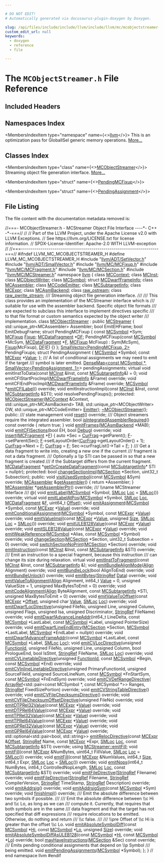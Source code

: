 ```yaml
---

# DO NOT EDIT!
# Automatically generated via docusaurus-plugin-doxygen by Doxygen.

slug: /api/files/include/include/llvm/include/llvm/mc/mcobjectstreamer-h
custom_edit_url: null
keywords:
  - doxygen
  - reference
  - file

---
```





# The `MCObjectStreamer.h` File Reference

<DoxygenPage pluginConfig={pluginConfig}>



## Included Headers

<IncludesList>
<IncludesListItem
  filePath="llvm/ADT/SetVector.h"
  permalink="/docs/api/files/include/include/llvm/include/llvm/adt/setvector-h"
  isLocal="true" />
<IncludesListItem
  filePath="llvm/ADT/SmallVector.h"
  permalink="/docs/api/files/include/include/llvm/include/llvm/adt/smallvector-h"
  isLocal="true" />
<IncludesListItem
  filePath="llvm/MC/MCFixup.h"
  permalink="/docs/api/files/include/include/llvm/include/llvm/mc/mcfixup-h"
  isLocal="true" />
<IncludesListItem
  filePath="llvm/MC/MCFragment.h"
  permalink="/docs/api/files/include/include/llvm/include/llvm/mc/mcfragment-h"
  isLocal="true" />
<IncludesListItem
  filePath="llvm/MC/MCSection.h"
  permalink="/docs/api/files/include/include/llvm/include/llvm/mc/mcsection-h"
  isLocal="true" />
<IncludesListItem
  filePath="llvm/MC/MCStreamer.h"
  permalink="/docs/api/files/include/include/llvm/include/llvm/mc/mcstreamer-h"
  isLocal="true" />
</IncludesList>

## Namespaces Index

<MembersIndex>

<MembersIndexItem
  type="namespace"
  name={<><a href="/docs/api/namespaces/llvm">llvm</a></>}>
This is an optimization pass for GlobalISel generic memory operations. <a href="/docs/api/namespaces/llvm/#details">More...</a>
</MembersIndexItem>

</MembersIndex>

## Classes Index

<MembersIndex>

<MembersIndexItem
  type="class"
  name={<><a href="/docs/api/classes/llvm/mcobjectstreamer">MCObjectStreamer</a></>}>
Streaming object file generation interface. <a href="/docs/api/classes/llvm/mcobjectstreamer/#details">More...</a>
</MembersIndexItem>

<MembersIndexItem
  type="struct"
  name={<><a href="/docs/api/structs/llvm/mcobjectstreamer/pendingmcfixup">PendingMCFixup</a></>}>
</MembersIndexItem>

<MembersIndexItem
  type="struct"
  name={<><a href="/docs/api/structs/llvm/mcobjectstreamer/pendingassignment">PendingAssignment</a></>}>
</MembersIndexItem>

</MembersIndex>


## File Listing

The file content with the documentation metadata removed is:

<ProgramListing>

<Link id="l00001" /><CodeLine lineNumber="1"><span class="doxyHighlightComment">//===- MCObjectStreamer.h - MCStreamer Object File Interface ----&#42;- C++ -&#42;-===//</span></CodeLine>
<Link id="l00002" /><CodeLine lineNumber="2"><span class="doxyHighlightComment">//</span></CodeLine>
<Link id="l00003" /><CodeLine lineNumber="3"><span class="doxyHighlightComment">// Part of the LLVM Project, under the Apache License v2.0 with LLVM Exceptions.</span></CodeLine>
<Link id="l00004" /><CodeLine lineNumber="4"><span class="doxyHighlightComment">// See https://llvm.org/LICENSE.txt for license information.</span></CodeLine>
<Link id="l00005" /><CodeLine lineNumber="5"><span class="doxyHighlightComment">// SPDX-License-Identifier: Apache-2.0 WITH LLVM-exception</span></CodeLine>
<Link id="l00006" /><CodeLine lineNumber="6"><span class="doxyHighlightComment">//</span></CodeLine>
<Link id="l00007" /><CodeLine lineNumber="7"><span class="doxyHighlightComment">//===----------------------------------------------------------------------===//</span></CodeLine>
<Link id="l00008" /><CodeLine lineNumber="8"></CodeLine>
<Link id="l00009" /><CodeLine lineNumber="9"><span class="doxyHighlightPreprocessor">#ifndef LLVM&#95;MC&#95;MCOBJECTSTREAMER&#95;H</span></CodeLine>
<Link id="l00010" /><CodeLine lineNumber="10"><span class="doxyHighlightPreprocessor">#define LLVM&#95;MC&#95;MCOBJECTSTREAMER&#95;H</span></CodeLine>
<Link id="l00011" /><CodeLine lineNumber="11"></CodeLine>
<Link id="l00012" /><CodeLine lineNumber="12"><span class="doxyHighlightPreprocessor">#include &quot;<a href="/docs/api/files/include/include/llvm/include/llvm/adt/setvector-h">llvm/ADT/SetVector.h</a>&quot;</span></CodeLine>
<Link id="l00013" /><CodeLine lineNumber="13"><span class="doxyHighlightPreprocessor">#include &quot;<a href="/docs/api/files/include/include/llvm/include/llvm/adt/smallvector-h">llvm/ADT/SmallVector.h</a>&quot;</span></CodeLine>
<Link id="l00014" /><CodeLine lineNumber="14"><span class="doxyHighlightPreprocessor">#include &quot;<a href="/docs/api/files/include/include/llvm/include/llvm/mc/mcfixup-h">llvm/MC/MCFixup.h</a>&quot;</span></CodeLine>
<Link id="l00015" /><CodeLine lineNumber="15"><span class="doxyHighlightPreprocessor">#include &quot;<a href="/docs/api/files/include/include/llvm/include/llvm/mc/mcfragment-h">llvm/MC/MCFragment.h</a>&quot;</span></CodeLine>
<Link id="l00016" /><CodeLine lineNumber="16"><span class="doxyHighlightPreprocessor">#include &quot;<a href="/docs/api/files/include/include/llvm/include/llvm/mc/mcsection-h">llvm/MC/MCSection.h</a>&quot;</span></CodeLine>
<Link id="l00017" /><CodeLine lineNumber="17"><span class="doxyHighlightPreprocessor">#include &quot;<a href="/docs/api/files/include/include/llvm/include/llvm/mc/mcstreamer-h">llvm/MC/MCStreamer.h</a>&quot;</span></CodeLine>
<Link id="l00018" /><CodeLine lineNumber="18"></CodeLine>
<Link id="l00019" /><CodeLine lineNumber="19"><span class="doxyHighlightKeyword">namespace </span><span class="doxyHighlight"><a href="/docs/api/namespaces/llvm">llvm</a> &#123;</span></CodeLine>
<Link id="l00020" /><CodeLine lineNumber="20"><span class="doxyHighlightKeyword">class </span><span class="doxyHighlight"><a href="/docs/api/classes/llvm/mccontext">MCContext</a>;</span></CodeLine>
<Link id="l00021" /><CodeLine lineNumber="21"><span class="doxyHighlightKeyword">class </span><span class="doxyHighlight"><a href="/docs/api/classes/llvm/mcinst">MCInst</a>;</span></CodeLine>
<Link id="l00022" /><CodeLine lineNumber="22"><span class="doxyHighlightKeyword">class </span><span class="doxyHighlight"><a href="/docs/api/classes/llvm/mcobjectwriter">MCObjectWriter</a>;</span></CodeLine>
<Link id="l00023" /><CodeLine lineNumber="23"><span class="doxyHighlightKeyword">class </span><span class="doxyHighlight"><a href="/docs/api/classes/llvm/mcsymbol">MCSymbol</a>;</span></CodeLine>
<Link id="l00024" /><CodeLine lineNumber="24"><span class="doxyHighlightKeyword">struct </span><span class="doxyHighlight"><a href="/docs/api/structs/llvm/mcdwarfframeinfo">MCDwarfFrameInfo</a>;</span></CodeLine>
<Link id="l00025" /><CodeLine lineNumber="25"><span class="doxyHighlightKeyword">class </span><span class="doxyHighlight"><a href="/docs/api/classes/llvm/mcassembler">MCAssembler</a>;</span></CodeLine>
<Link id="l00026" /><CodeLine lineNumber="26"><span class="doxyHighlightKeyword">class </span><span class="doxyHighlight"><a href="/docs/api/classes/llvm/mccodeemitter">MCCodeEmitter</a>;</span></CodeLine>
<Link id="l00027" /><CodeLine lineNumber="27"><span class="doxyHighlightKeyword">class </span><span class="doxyHighlight"><a href="/docs/api/classes/llvm/mcsubtargetinfo">MCSubtargetInfo</a>;</span></CodeLine>
<Link id="l00028" /><CodeLine lineNumber="28"><span class="doxyHighlightKeyword">class </span><span class="doxyHighlight"><a href="/docs/api/classes/llvm/mcexpr">MCExpr</a>;</span></CodeLine>
<Link id="l00029" /><CodeLine lineNumber="29"><span class="doxyHighlightKeyword">class </span><span class="doxyHighlight"><a href="/docs/api/classes/llvm/mcasmbackend">MCAsmBackend</a>;</span></CodeLine>
<Link id="l00030" /><CodeLine lineNumber="30"><span class="doxyHighlightKeyword">class </span><span class="doxyHighlight"><a href="/docs/api/classes/llvm/raw-ostream">raw&#95;ostream</a>;</span></CodeLine>
<Link id="l00031" /><CodeLine lineNumber="31"><span class="doxyHighlightKeyword">class </span><span class="doxyHighlight"><a href="/docs/api/classes/llvm/raw-pwrite-stream">raw&#95;pwrite&#95;stream</a>;</span></CodeLine>
<Link id="l00032" /><CodeLine lineNumber="32"></CodeLine>
<Link id="l00033" /><CodeLine lineNumber="33"><span class="doxyHighlightComment">/// Streaming object file generation interface.</span></CodeLine>
<Link id="l00034" /><CodeLine lineNumber="34"><span class="doxyHighlightComment">///</span></CodeLine>
<Link id="l00035" /><CodeLine lineNumber="35"><span class="doxyHighlightComment">/// This class provides an implementation of the MCStreamer interface which is</span></CodeLine>
<Link id="l00036" /><CodeLine lineNumber="36"><span class="doxyHighlightComment">/// suitable for use with the assembler backend. Specific object file formats</span></CodeLine>
<Link id="l00037" /><CodeLine lineNumber="37"><span class="doxyHighlightComment">/// are expected to subclass this interface to implement directives specific</span></CodeLine>
<Link id="l00038" /><CodeLine lineNumber="38"><span class="doxyHighlightComment">/// to that file format or custom semantics expected by the object writer</span></CodeLine>
<Link id="l00039" /><CodeLine lineNumber="39"><span class="doxyHighlightComment">/// implementation.</span></CodeLine>
<Link id="l00040" /><CodeLine lineNumber="40" lineLink="/docs/api/classes/llvm/mcobjectstreamer"><span class="doxyHighlightKeyword">class </span><span class="doxyHighlight"><a href="/docs/api/classes/llvm/mcobjectstreamer/#a9ad1da683a018add519fd96cd22cc785">MCObjectStreamer</a> : </span><span class="doxyHighlightKeyword">public</span><span class="doxyHighlight"> <a href="/docs/api/classes/llvm/mcstreamer/#a91d427d805fbdbcddd4d6381bee35ba6">MCStreamer</a> &#123;</span></CodeLine>
<Link id="l00041" /><CodeLine lineNumber="41"><span class="doxyHighlight">  std::unique&#95;ptr&lt;MCAssembler&gt; Assembler;</span></CodeLine>
<Link id="l00042" /><CodeLine lineNumber="42"><span class="doxyHighlight">  </span><span class="doxyHighlightKeywordType">bool</span><span class="doxyHighlight"> EmitEHFrame;</span></CodeLine>
<Link id="l00043" /><CodeLine lineNumber="43"><span class="doxyHighlight">  </span><span class="doxyHighlightKeywordType">bool</span><span class="doxyHighlight"> EmitDebugFrame;</span></CodeLine>
<Link id="l00044" /><CodeLine lineNumber="44"><span class="doxyHighlight">  </span><span class="doxyHighlightKeyword">struct </span><span class="doxyHighlight">PendingMCFixup &#123;</span></CodeLine>
<Link id="l00045" /><CodeLine lineNumber="45"><span class="doxyHighlight">    </span><span class="doxyHighlightKeyword">const</span><span class="doxyHighlight"> <a href="/docs/api/classes/llvm/mcsymbol">MCSymbol</a> &#42;Sym;</span></CodeLine>
<Link id="l00046" /><CodeLine lineNumber="46"><span class="doxyHighlight">    <a href="/docs/api/classes/llvm/mcfixup">MCFixup</a> <a href="/docs/api/files/lib/lib/target/lib/target/powerpc/ppctlsdynamiccall-cpp/#a4a235aedca5bbfc39934045b6cbf9c70">Fixup</a>;</span></CodeLine>
<Link id="l00047" /><CodeLine lineNumber="47"><span class="doxyHighlight">    <a href="/docs/api/classes/llvm/mcdatafragment">MCDataFragment</a> &#42;<a href="/docs/api/files/lib/lib/transforms/lib/transforms/utils/debugify-cpp/#a9e8fa29f7cb6a03aa586afae7591f6cc">DF</a>;</span></CodeLine>
<Link id="l00048" /><CodeLine lineNumber="48"><span class="doxyHighlight">    PendingMCFixup(</span><span class="doxyHighlightKeyword">const</span><span class="doxyHighlight"> <a href="/docs/api/classes/llvm/mcsymbol">MCSymbol</a> &#42;McSym, <a href="/docs/api/classes/llvm/mcdatafragment">MCDataFragment</a> &#42;<a href="/docs/api/files/lib/lib/support/md5-cpp/#a96d73bbd7af15cb1fc38c3f4a3bd82e9">F</a>, <a href="/docs/api/classes/llvm/mcfixup">MCFixup</a> McFixup)</span></CodeLine>
<Link id="l00049" /><CodeLine lineNumber="49"><span class="doxyHighlight">        : Sym(McSym), <a href="/docs/api/files/lib/lib/target/lib/target/powerpc/ppctlsdynamiccall-cpp/#a4a235aedca5bbfc39934045b6cbf9c70">Fixup</a>(McFixup), <a href="/docs/api/files/lib/lib/transforms/lib/transforms/utils/debugify-cpp/#a9e8fa29f7cb6a03aa586afae7591f6cc">DF</a>(<a href="/docs/api/files/lib/lib/support/md5-cpp/#a96d73bbd7af15cb1fc38c3f4a3bd82e9">F</a>) &#123;&#125;</span></CodeLine>
<Link id="l00050" /><CodeLine lineNumber="50"><span class="doxyHighlight">  &#125;;</span></CodeLine>
<Link id="l00051" /><CodeLine lineNumber="51"><span class="doxyHighlight">  <a href="/docs/api/classes/llvm/smallvector">SmallVector&lt;PendingMCFixup, 2&gt;</a> PendingFixups;</span></CodeLine>
<Link id="l00052" /><CodeLine lineNumber="52"></CodeLine>
<Link id="l00053" /><CodeLine lineNumber="53"><span class="doxyHighlight">  </span><span class="doxyHighlightKeyword">struct </span><span class="doxyHighlight">PendingAssignment &#123;</span></CodeLine>
<Link id="l00054" /><CodeLine lineNumber="54"><span class="doxyHighlight">    <a href="/docs/api/classes/llvm/mcsymbol">MCSymbol</a> &#42;Symbol;</span></CodeLine>
<Link id="l00055" /><CodeLine lineNumber="55"><span class="doxyHighlight">    </span><span class="doxyHighlightKeyword">const</span><span class="doxyHighlight"> <a href="/docs/api/classes/llvm/mcexpr">MCExpr</a> &#42;<a href="/docs/api/classes/llvm/value">Value</a>;</span></CodeLine>
<Link id="l00056" /><CodeLine lineNumber="56"><span class="doxyHighlight">  &#125;;</span></CodeLine>
<Link id="l00057" /><CodeLine lineNumber="57"></CodeLine>
<Link id="l00058" /><CodeLine lineNumber="58"><span class="doxyHighlightComment">  /// A list of conditional assignments we may need to emit if the target</span></CodeLine>
<Link id="l00059" /><CodeLine lineNumber="59"><span class="doxyHighlightComment">  /// symbol is later emitted.</span></CodeLine>
<Link id="l00060" /><CodeLine lineNumber="60"><span class="doxyHighlight">  <a href="/docs/api/classes/llvm/densemap">DenseMap&lt;const MCSymbol &#42;, SmallVector&lt;PendingAssignment, 1&gt;</a>&gt;</span></CodeLine>
<Link id="l00061" /><CodeLine lineNumber="61"><span class="doxyHighlight">      pendingAssignments;</span></CodeLine>
<Link id="l00062" /><CodeLine lineNumber="62"></CodeLine>
<Link id="l00063" /><CodeLine lineNumber="63"><span class="doxyHighlight">  </span><span class="doxyHighlightKeyword">virtual</span><span class="doxyHighlight"> </span><span class="doxyHighlightKeywordType">void</span><span class="doxyHighlight"> emitInstToData(</span><span class="doxyHighlightKeyword">const</span><span class="doxyHighlight"> <a href="/docs/api/classes/llvm/mcinst">MCInst</a> &amp;Inst, </span><span class="doxyHighlightKeyword">const</span><span class="doxyHighlight"> <a href="/docs/api/classes/llvm/mcsubtargetinfo">MCSubtargetInfo</a>&amp;) = 0;</span></CodeLine>
<Link id="l00064" /><CodeLine lineNumber="64"><span class="doxyHighlight">  </span><span class="doxyHighlightKeywordType">void</span><span class="doxyHighlight"> emitCFIStartProcImpl(<a href="/docs/api/structs/llvm/mcdwarfframeinfo">MCDwarfFrameInfo</a> &amp;Frame) </span><span class="doxyHighlightKeyword">override</span><span class="doxyHighlight">;</span></CodeLine>
<Link id="l00065" /><CodeLine lineNumber="65"><span class="doxyHighlight">  </span><span class="doxyHighlightKeywordType">void</span><span class="doxyHighlight"> emitCFIEndProcImpl(<a href="/docs/api/structs/llvm/mcdwarfframeinfo">MCDwarfFrameInfo</a> &amp;Frame) </span><span class="doxyHighlightKeyword">override</span><span class="doxyHighlight">;</span></CodeLine>
<Link id="l00066" /><CodeLine lineNumber="66"><span class="doxyHighlight">  <a href="/docs/api/classes/llvm/mcsymbol">MCSymbol</a> &#42;<a href="/docs/api/classes/llvm/mcstreamer/#a2168a8bae9fa55fb113c07c2f66c11f3">emitCFILabel</a>() </span><span class="doxyHighlightKeyword">override</span><span class="doxyHighlight">;</span></CodeLine>
<Link id="l00067" /><CodeLine lineNumber="67"><span class="doxyHighlight">  </span><span class="doxyHighlightKeywordType">void</span><span class="doxyHighlight"> emitInstructionImpl(</span><span class="doxyHighlightKeyword">const</span><span class="doxyHighlight"> <a href="/docs/api/classes/llvm/mcinst">MCInst</a> &amp;Inst, </span><span class="doxyHighlightKeyword">const</span><span class="doxyHighlight"> <a href="/docs/api/classes/llvm/mcsubtargetinfo">MCSubtargetInfo</a> &amp;STI);</span></CodeLine>
<Link id="l00068" /><CodeLine lineNumber="68"><span class="doxyHighlight">  </span><span class="doxyHighlightKeywordType">void</span><span class="doxyHighlight"> resolvePendingFixups();</span></CodeLine>
<Link id="l00069" /><CodeLine lineNumber="69"></CodeLine>
<Link id="l00070" /><CodeLine lineNumber="70"><span class="doxyHighlightKeyword">protected</span><span class="doxyHighlight">:</span></CodeLine>
<Link id="l00071" /><CodeLine lineNumber="71"><span class="doxyHighlight">  <a href="/docs/api/classes/llvm/mcobjectstreamer/#a9ad1da683a018add519fd96cd22cc785">MCObjectStreamer</a>(<a href="/docs/api/classes/llvm/mccontext">MCContext</a> &amp;Context, std::unique&#95;ptr&lt;MCAsmBackend&gt; TAB,</span></CodeLine>
<Link id="l00072" /><CodeLine lineNumber="72"><span class="doxyHighlight">                   std::unique&#95;ptr&lt;MCObjectWriter&gt; OW,</span></CodeLine>
<Link id="l00073" /><CodeLine lineNumber="73"><span class="doxyHighlight">                   std::unique&#95;ptr&lt;MCCodeEmitter&gt; <a href="/docs/api/files/lib/lib/target/lib/target/directx/dxcontainerglobals-cpp/#a4e37c99d7f846fd82966c68def83c4fc">Emitter</a>);</span></CodeLine>
<Link id="l00074" /><CodeLine lineNumber="74" lineLink="/docs/api/classes/llvm/mcobjectstreamer/#ae91e4492936550d8e686c700da46e49e"><span class="doxyHighlight">  <a href="/docs/api/classes/llvm/mcobjectstreamer/#ae91e4492936550d8e686c700da46e49e">~MCObjectStreamer</a>();</span></CodeLine>
<Link id="l00075" /><CodeLine lineNumber="75"></CodeLine>
<Link id="l00076" /><CodeLine lineNumber="76"><span class="doxyHighlightKeyword">public</span><span class="doxyHighlight">:</span></CodeLine>
<Link id="l00077" /><CodeLine lineNumber="77"><span class="doxyHighlightComment">  /// state management</span></CodeLine>
<Link id="l00078" /><CodeLine lineNumber="78"><span class="doxyHighlight">  </span><span class="doxyHighlightKeywordType">void</span><span class="doxyHighlight"> <a href="/docs/api/classes/llvm/mcobjectstreamer/#a085ffc1a6ae032696e1a665600f04124">reset</a>() </span><span class="doxyHighlightKeyword">override</span><span class="doxyHighlight">;</span></CodeLine>
<Link id="l00079" /><CodeLine lineNumber="79"></CodeLine>
<Link id="l00080" /><CodeLine lineNumber="80"><span class="doxyHighlightComment">  /// Object streamers require the integrated assembler.</span></CodeLine>
<Link id="l00081" /><CodeLine lineNumber="81" lineLink="/docs/api/classes/llvm/mcobjectstreamer/#a908eaba36246e41ea4bc99acb0234812"><span class="doxyHighlight">  </span><span class="doxyHighlightKeywordType">bool</span><span class="doxyHighlight"> <a href="/docs/api/classes/llvm/mcobjectstreamer/#a908eaba36246e41ea4bc99acb0234812">isIntegratedAssemblerRequired</a>()</span><span class="doxyHighlightKeyword"> const override </span><span class="doxyHighlight">&#123; </span><span class="doxyHighlightKeywordFlow">return</span><span class="doxyHighlight"> </span><span class="doxyHighlightKeyword">true</span><span class="doxyHighlight">; &#125;</span></CodeLine>
<Link id="l00082" /><CodeLine lineNumber="82"></CodeLine>
<Link id="l00083" /><CodeLine lineNumber="83"><span class="doxyHighlight">  </span><span class="doxyHighlightKeywordType">void</span><span class="doxyHighlight"> <a href="/docs/api/classes/llvm/mcobjectstreamer/#ad65b998727eb009e1a448a4aa3f2e1b3">emitFrames</a>(<a href="/docs/api/classes/llvm/mcasmbackend">MCAsmBackend</a> &#42;MAB);</span></CodeLine>
<Link id="l00084" /><CodeLine lineNumber="84"><span class="doxyHighlight">  </span><span class="doxyHighlightKeywordType">void</span><span class="doxyHighlight"> <a href="/docs/api/classes/llvm/mcobjectstreamer/#ac8d4f746597451a84912f04002db9e8b">emitCFISections</a>(</span><span class="doxyHighlightKeywordType">bool</span><span class="doxyHighlight"> EH, </span><span class="doxyHighlightKeywordType">bool</span><span class="doxyHighlight"> <a href="/docs/api/files/lib/lib/support/debug-cpp/#a3fd0c3ac7c0e9187aa5c690ef9c70ebe">Debug</a>) </span><span class="doxyHighlightKeyword">override</span><span class="doxyHighlight">;</span></CodeLine>
<Link id="l00085" /><CodeLine lineNumber="85"></CodeLine>
<Link id="l00086" /><CodeLine lineNumber="86" lineLink="/docs/api/classes/llvm/mcobjectstreamer/#a941f547c39a7daf0a48452cc945a835c"><span class="doxyHighlight">  </span><span class="doxyHighlightKeywordType">void</span><span class="doxyHighlight"> <a href="/docs/api/classes/llvm/mcobjectstreamer/#a941f547c39a7daf0a48452cc945a835c">insert</a>(<a href="/docs/api/classes/llvm/mcfragment">MCFragment</a> &#42;<a href="/docs/api/files/lib/lib/support/md5-cpp/#a96d73bbd7af15cb1fc38c3f4a3bd82e9">F</a>) &#123;</span></CodeLine>
<Link id="l00087" /><CodeLine lineNumber="87"><span class="doxyHighlight">    </span><span class="doxyHighlightKeyword">auto</span><span class="doxyHighlight"> &#42;Sec = <a href="/docs/api/classes/llvm/mcstreamer/#a9299fd6e2b7f540daa945aae967ffe47">CurFrag</a>-&gt;getParent();</span></CodeLine>
<Link id="l00088" /><CodeLine lineNumber="88"><span class="doxyHighlight">    <a href="/docs/api/files/lib/lib/support/md5-cpp/#a96d73bbd7af15cb1fc38c3f4a3bd82e9">F</a>-&gt;setParent(Sec);</span></CodeLine>
<Link id="l00089" /><CodeLine lineNumber="89"><span class="doxyHighlight">    <a href="/docs/api/files/lib/lib/support/md5-cpp/#a96d73bbd7af15cb1fc38c3f4a3bd82e9">F</a>-&gt;setLayoutOrder(<a href="/docs/api/classes/llvm/mcstreamer/#a9299fd6e2b7f540daa945aae967ffe47">CurFrag</a>-&gt;getLayoutOrder() + 1);</span></CodeLine>
<Link id="l00090" /><CodeLine lineNumber="90"><span class="doxyHighlight">    <a href="/docs/api/classes/llvm/mcstreamer/#a9299fd6e2b7f540daa945aae967ffe47">CurFrag</a>-&gt;Next = <a href="/docs/api/files/lib/lib/support/md5-cpp/#a96d73bbd7af15cb1fc38c3f4a3bd82e9">F</a>;</span></CodeLine>
<Link id="l00091" /><CodeLine lineNumber="91"><span class="doxyHighlight">    <a href="/docs/api/classes/llvm/mcstreamer/#a9299fd6e2b7f540daa945aae967ffe47">CurFrag</a> = <a href="/docs/api/files/lib/lib/support/md5-cpp/#a96d73bbd7af15cb1fc38c3f4a3bd82e9">F</a>;</span></CodeLine>
<Link id="l00092" /><CodeLine lineNumber="92"><span class="doxyHighlight">    Sec-&gt;curFragList()-&gt;Tail = <a href="/docs/api/files/lib/lib/support/md5-cpp/#a96d73bbd7af15cb1fc38c3f4a3bd82e9">F</a>;</span></CodeLine>
<Link id="l00093" /><CodeLine lineNumber="93"><span class="doxyHighlight">  &#125;</span></CodeLine>
<Link id="l00094" /><CodeLine lineNumber="94"></CodeLine>
<Link id="l00095" /><CodeLine lineNumber="95"><span class="doxyHighlightComment">  /// Get a data fragment to write into, creating a new one if the current</span></CodeLine>
<Link id="l00096" /><CodeLine lineNumber="96"><span class="doxyHighlightComment">  /// fragment is not a data fragment.</span></CodeLine>
<Link id="l00097" /><CodeLine lineNumber="97"><span class="doxyHighlightComment">  /// Optionally a \\p STI can be passed in so that a new fragment is created</span></CodeLine>
<Link id="l00098" /><CodeLine lineNumber="98"><span class="doxyHighlightComment">  /// if the Subtarget differs from the current fragment.</span></CodeLine>
<Link id="l00099" /><CodeLine lineNumber="99"><span class="doxyHighlight">  <a href="/docs/api/classes/llvm/mcdatafragment">MCDataFragment</a> &#42;<a href="/docs/api/classes/llvm/mcobjectstreamer/#a3558114ca72d34962abb28004d864b19">getOrCreateDataFragment</a>(</span><span class="doxyHighlightKeyword">const</span><span class="doxyHighlight"> <a href="/docs/api/classes/llvm/mcsubtargetinfo">MCSubtargetInfo</a>&#42; STI = </span><span class="doxyHighlightKeyword">nullptr</span><span class="doxyHighlight">);</span></CodeLine>
<Link id="l00100" /><CodeLine lineNumber="100"></CodeLine>
<Link id="l00101" /><CodeLine lineNumber="101"><span class="doxyHighlightKeyword">protected</span><span class="doxyHighlight">:</span></CodeLine>
<Link id="l00102" /><CodeLine lineNumber="102"><span class="doxyHighlight">  </span><span class="doxyHighlightKeywordType">bool</span><span class="doxyHighlight"> <a href="/docs/api/classes/llvm/mcobjectstreamer/#a6f19f34683888bee863e73af9a082535">changeSectionImpl</a>(<a href="/docs/api/classes/llvm/mcsection">MCSection</a> &#42;Section, uint32&#95;t Subsection);</span></CodeLine>
<Link id="l00103" /><CodeLine lineNumber="103"></CodeLine>
<Link id="l00104" /><CodeLine lineNumber="104"><span class="doxyHighlightKeyword">public</span><span class="doxyHighlight">:</span></CodeLine>
<Link id="l00105" /><CodeLine lineNumber="105"><span class="doxyHighlight">  </span><span class="doxyHighlightKeywordType">void</span><span class="doxyHighlight"> <a href="/docs/api/classes/llvm/mcobjectstreamer/#a9331563ad1532eb718a64639d71c440b">visitUsedSymbol</a>(</span><span class="doxyHighlightKeyword">const</span><span class="doxyHighlight"> <a href="/docs/api/classes/llvm/mcsymbol">MCSymbol</a> &amp;Sym) </span><span class="doxyHighlightKeyword">override</span><span class="doxyHighlight">;</span></CodeLine>
<Link id="l00106" /><CodeLine lineNumber="106"></CodeLine>
<Link id="l00107" /><CodeLine lineNumber="107" lineLink="/docs/api/classes/llvm/mcobjectstreamer/#a3e9a3c0090b1184f7371fa5ad4ce57c9"><span class="doxyHighlight">  <a href="/docs/api/classes/llvm/mcassembler">MCAssembler</a> &amp;<a href="/docs/api/classes/llvm/mcobjectstreamer/#a3e9a3c0090b1184f7371fa5ad4ce57c9">getAssembler</a>() &#123; </span><span class="doxyHighlightKeywordFlow">return</span><span class="doxyHighlight"> &#42;Assembler; &#125;</span></CodeLine>
<Link id="l00108" /><CodeLine lineNumber="108"><span class="doxyHighlight">  <a href="/docs/api/classes/llvm/mcassembler">MCAssembler</a> &#42;<a href="/docs/api/classes/llvm/mcobjectstreamer/#a866922b584e8d73ad86444255886c82c">getAssemblerPtr</a>() </span><span class="doxyHighlightKeyword">override</span><span class="doxyHighlight">;</span></CodeLine>
<Link id="l00109" /><CodeLine lineNumber="109"><span class="doxyHighlightComment">  /// \\name MCStreamer Interface</span></CodeLine>
<Link id="l00110" /><CodeLine lineNumber="110"><span class="doxyHighlightComment">  /// @&#123;</span></CodeLine>
<Link id="l00111" /><CodeLine lineNumber="111"></CodeLine>
<Link id="l00112" /><CodeLine lineNumber="112"><span class="doxyHighlight">  </span><span class="doxyHighlightKeywordType">void</span><span class="doxyHighlight"> <a href="/docs/api/classes/llvm/mcobjectstreamer/#a9924d739e3dc812b561931a1ad6eb5cf">emitLabel</a>(<a href="/docs/api/classes/llvm/mcsymbol">MCSymbol</a> &#42;Symbol, <a href="/docs/api/classes/llvm/smloc">SMLoc</a> <a href="/docs/api/namespaces/llvm/loc">Loc</a> = <a href="/docs/api/classes/llvm/smloc">SMLoc</a>()) </span><span class="doxyHighlightKeyword">override</span><span class="doxyHighlight">;</span></CodeLine>
<Link id="l00113" /><CodeLine lineNumber="113"><span class="doxyHighlight">  </span><span class="doxyHighlightKeyword">virtual</span><span class="doxyHighlight"> </span><span class="doxyHighlightKeywordType">void</span><span class="doxyHighlight"> <a href="/docs/api/classes/llvm/mcobjectstreamer/#afa0924c573f9c03cafa5836672cc58cf">emitLabelAtPos</a>(<a href="/docs/api/classes/llvm/mcsymbol">MCSymbol</a> &#42;Symbol, <a href="/docs/api/classes/llvm/smloc">SMLoc</a> <a href="/docs/api/namespaces/llvm/loc">Loc</a>, <a href="/docs/api/classes/llvm/mcdatafragment">MCDataFragment</a> &amp;<a href="/docs/api/files/lib/lib/support/md5-cpp/#a96d73bbd7af15cb1fc38c3f4a3bd82e9">F</a>,</span></CodeLine>
<Link id="l00114" /><CodeLine lineNumber="114"><span class="doxyHighlight">                              uint64&#95;t <a href="/docs/api/namespaces/llvm/#a05f5b9a11bdcc5feba62899f95dcf878a3134224cba2545bc57954d3b072aebb4">Offset</a>);</span></CodeLine>
<Link id="l00115" /><CodeLine lineNumber="115"><span class="doxyHighlight">  </span><span class="doxyHighlightKeywordType">void</span><span class="doxyHighlight"> <a href="/docs/api/classes/llvm/mcobjectstreamer/#a2cff84e102389b6f127a6051d9ff062a">emitAssignment</a>(<a href="/docs/api/classes/llvm/mcsymbol">MCSymbol</a> &#42;Symbol, </span><span class="doxyHighlightKeyword">const</span><span class="doxyHighlight"> <a href="/docs/api/classes/llvm/mcexpr">MCExpr</a> &#42;<a href="/docs/api/classes/llvm/value">Value</a>) </span><span class="doxyHighlightKeyword">override</span><span class="doxyHighlight">;</span></CodeLine>
<Link id="l00116" /><CodeLine lineNumber="116"><span class="doxyHighlight">  </span><span class="doxyHighlightKeywordType">void</span><span class="doxyHighlight"> <a href="/docs/api/classes/llvm/mcobjectstreamer/#af2d9fa3a4651c619503f9f60cfe7d1c8">emitConditionalAssignment</a>(<a href="/docs/api/classes/llvm/mcsymbol">MCSymbol</a> &#42;Symbol,</span></CodeLine>
<Link id="l00117" /><CodeLine lineNumber="117"><span class="doxyHighlight">                                 </span><span class="doxyHighlightKeyword">const</span><span class="doxyHighlight"> <a href="/docs/api/classes/llvm/mcexpr">MCExpr</a> &#42;<a href="/docs/api/classes/llvm/value">Value</a>) </span><span class="doxyHighlightKeyword">override</span><span class="doxyHighlight">;</span></CodeLine>
<Link id="l00118" /><CodeLine lineNumber="118"><span class="doxyHighlight">  </span><span class="doxyHighlightKeywordType">void</span><span class="doxyHighlight"> <a href="/docs/api/classes/llvm/mcobjectstreamer/#a9ef24f653b777a160537ee3e1d824663">emitValueImpl</a>(</span><span class="doxyHighlightKeyword">const</span><span class="doxyHighlight"> <a href="/docs/api/classes/llvm/mcexpr">MCExpr</a> &#42;<a href="/docs/api/classes/llvm/value">Value</a>, </span><span class="doxyHighlightKeywordType">unsigned</span><span class="doxyHighlight"> <a href="/docs/api/files/lib/lib/analysis/inlineorder-cpp/#a7ee6f0cb51c3b9056199e9a0001fe8c3a6f6cb72d544962fa333e2e34ce64f719">Size</a>,</span></CodeLine>
<Link id="l00119" /><CodeLine lineNumber="119"><span class="doxyHighlight">                     <a href="/docs/api/classes/llvm/smloc">SMLoc</a> <a href="/docs/api/namespaces/llvm/loc">Loc</a> = <a href="/docs/api/classes/llvm/smloc">SMLoc</a>()) </span><span class="doxyHighlightKeyword">override</span><span class="doxyHighlight">;</span></CodeLine>
<Link id="l00120" /><CodeLine lineNumber="120"><span class="doxyHighlight">  </span><span class="doxyHighlightKeywordType">void</span><span class="doxyHighlight"> <a href="/docs/api/classes/llvm/mcobjectstreamer/#a3185de2c18363c09c6db8e3e1546c9f8">emitULEB128Value</a>(</span><span class="doxyHighlightKeyword">const</span><span class="doxyHighlight"> <a href="/docs/api/classes/llvm/mcexpr">MCExpr</a> &#42;<a href="/docs/api/classes/llvm/value">Value</a>) </span><span class="doxyHighlightKeyword">override</span><span class="doxyHighlight">;</span></CodeLine>
<Link id="l00121" /><CodeLine lineNumber="121"><span class="doxyHighlight">  </span><span class="doxyHighlightKeywordType">void</span><span class="doxyHighlight"> <a href="/docs/api/classes/llvm/mcobjectstreamer/#a336e9d6670e6116965fdc68d16001f34">emitSLEB128Value</a>(</span><span class="doxyHighlightKeyword">const</span><span class="doxyHighlight"> <a href="/docs/api/classes/llvm/mcexpr">MCExpr</a> &#42;<a href="/docs/api/classes/llvm/value">Value</a>) </span><span class="doxyHighlightKeyword">override</span><span class="doxyHighlight">;</span></CodeLine>
<Link id="l00122" /><CodeLine lineNumber="122"><span class="doxyHighlight">  </span><span class="doxyHighlightKeywordType">void</span><span class="doxyHighlight"> <a href="/docs/api/classes/llvm/mcobjectstreamer/#a4b8b9626301aebac968955d8a9cd0535">emitWeakReference</a>(<a href="/docs/api/classes/llvm/mcsymbol">MCSymbol</a> &#42;Alias, </span><span class="doxyHighlightKeyword">const</span><span class="doxyHighlight"> <a href="/docs/api/classes/llvm/mcsymbol">MCSymbol</a> &#42;Symbol) </span><span class="doxyHighlightKeyword">override</span><span class="doxyHighlight">;</span></CodeLine>
<Link id="l00123" /><CodeLine lineNumber="123"><span class="doxyHighlight">  </span><span class="doxyHighlightKeywordType">void</span><span class="doxyHighlight"> <a href="/docs/api/classes/llvm/mcobjectstreamer/#aa8e39990b81d2e03a108863cc4b18032">changeSection</a>(<a href="/docs/api/classes/llvm/mcsection">MCSection</a> &#42;Section, uint32&#95;t Subsection = 0) </span><span class="doxyHighlightKeyword">override</span><span class="doxyHighlight">;</span></CodeLine>
<Link id="l00124" /><CodeLine lineNumber="124"><span class="doxyHighlight">  </span><span class="doxyHighlightKeywordType">void</span><span class="doxyHighlight"> <a href="/docs/api/classes/llvm/mcobjectstreamer/#abdcaa3fc744093c3a7104daa885f7d88">switchSectionNoPrint</a>(<a href="/docs/api/classes/llvm/mcsection">MCSection</a> &#42;Section) </span><span class="doxyHighlightKeyword">override</span><span class="doxyHighlight">;</span></CodeLine>
<Link id="l00125" /><CodeLine lineNumber="125"><span class="doxyHighlight">  </span><span class="doxyHighlightKeywordType">void</span><span class="doxyHighlight"> <a href="/docs/api/classes/llvm/mcobjectstreamer/#a92d2d1c2ac97f1151ed8f38d854e8b34">emitInstruction</a>(</span><span class="doxyHighlightKeyword">const</span><span class="doxyHighlight"> <a href="/docs/api/classes/llvm/mcinst">MCInst</a> &amp;Inst, </span><span class="doxyHighlightKeyword">const</span><span class="doxyHighlight"> <a href="/docs/api/classes/llvm/mcsubtargetinfo">MCSubtargetInfo</a> &amp;STI) </span><span class="doxyHighlightKeyword">override</span><span class="doxyHighlight">;</span></CodeLine>
<Link id="l00126" /><CodeLine lineNumber="126"></CodeLine>
<Link id="l00127" /><CodeLine lineNumber="127"><span class="doxyHighlightComment">  /// Emit an instruction to a special fragment, because this instruction</span></CodeLine>
<Link id="l00128" /><CodeLine lineNumber="128"><span class="doxyHighlightComment">  /// can change its size during relaxation.</span></CodeLine>
<Link id="l00129" /><CodeLine lineNumber="129"><span class="doxyHighlight">  </span><span class="doxyHighlightKeyword">virtual</span><span class="doxyHighlight"> </span><span class="doxyHighlightKeywordType">void</span><span class="doxyHighlight"> <a href="/docs/api/classes/llvm/mcobjectstreamer/#a970c047f65898d76cc9a251f32a5b70c">emitInstToFragment</a>(</span><span class="doxyHighlightKeyword">const</span><span class="doxyHighlight"> <a href="/docs/api/classes/llvm/mcinst">MCInst</a> &amp;Inst, </span><span class="doxyHighlightKeyword">const</span><span class="doxyHighlight"> <a href="/docs/api/classes/llvm/mcsubtargetinfo">MCSubtargetInfo</a> &amp;);</span></CodeLine>
<Link id="l00130" /><CodeLine lineNumber="130"></CodeLine>
<Link id="l00131" /><CodeLine lineNumber="131"><span class="doxyHighlight">  </span><span class="doxyHighlightKeywordType">void</span><span class="doxyHighlight"> <a href="/docs/api/classes/llvm/mcobjectstreamer/#a3c8832c9dcbfa9532e0f9c340039077a">emitBundleAlignMode</a>(<a href="/docs/api/structs/llvm/align">Align</a> Alignment) </span><span class="doxyHighlightKeyword">override</span><span class="doxyHighlight">;</span></CodeLine>
<Link id="l00132" /><CodeLine lineNumber="132"><span class="doxyHighlight">  </span><span class="doxyHighlightKeywordType">void</span><span class="doxyHighlight"> <a href="/docs/api/classes/llvm/mcobjectstreamer/#a6898e0eedac88acb2cab426f9dd31cc2">emitBundleLock</a>(</span><span class="doxyHighlightKeywordType">bool</span><span class="doxyHighlight"> AlignToEnd) </span><span class="doxyHighlightKeyword">override</span><span class="doxyHighlight">;</span></CodeLine>
<Link id="l00133" /><CodeLine lineNumber="133"><span class="doxyHighlight">  </span><span class="doxyHighlightKeywordType">void</span><span class="doxyHighlight"> <a href="/docs/api/classes/llvm/mcobjectstreamer/#aae45c816f7b0019c9d6ab2db05c9b2bc">emitBundleUnlock</a>() </span><span class="doxyHighlightKeyword">override</span><span class="doxyHighlight">;</span></CodeLine>
<Link id="l00134" /><CodeLine lineNumber="134"><span class="doxyHighlight">  </span><span class="doxyHighlightKeywordType">void</span><span class="doxyHighlight"> <a href="/docs/api/classes/llvm/mcobjectstreamer/#a66d51c3585e4733b99bb8d3e3eb2bb81">emitBytes</a>(<a href="/docs/api/classes/llvm/stringref">StringRef</a> <a href="/docs/api/namespaces/llvm/#aa20539e89704d20b98b97e9c3feac934">Data</a>) </span><span class="doxyHighlightKeyword">override</span><span class="doxyHighlight">;</span></CodeLine>
<Link id="l00135" /><CodeLine lineNumber="135"><span class="doxyHighlight">  </span><span class="doxyHighlightKeywordType">void</span><span class="doxyHighlight"> <a href="/docs/api/classes/llvm/mcobjectstreamer/#a21d70037ecf679b5f8d13af07f8f136a">emitValueToAlignment</a>(<a href="/docs/api/structs/llvm/align">Align</a> Alignment, int64&#95;t <a href="/docs/api/classes/llvm/value">Value</a> = 0,</span></CodeLine>
<Link id="l00136" /><CodeLine lineNumber="136"><span class="doxyHighlight">                            </span><span class="doxyHighlightKeywordType">unsigned</span><span class="doxyHighlight"> ValueSize = 1,</span></CodeLine>
<Link id="l00137" /><CodeLine lineNumber="137"><span class="doxyHighlight">                            </span><span class="doxyHighlightKeywordType">unsigned</span><span class="doxyHighlight"> MaxBytesToEmit = 0) </span><span class="doxyHighlightKeyword">override</span><span class="doxyHighlight">;</span></CodeLine>
<Link id="l00138" /><CodeLine lineNumber="138"><span class="doxyHighlight">  </span><span class="doxyHighlightKeywordType">void</span><span class="doxyHighlight"> <a href="/docs/api/classes/llvm/mcobjectstreamer/#ad6394338481d436a665bb4572e9e1ffc">emitCodeAlignment</a>(<a href="/docs/api/structs/llvm/align">Align</a> ByteAlignment, </span><span class="doxyHighlightKeyword">const</span><span class="doxyHighlight"> <a href="/docs/api/classes/llvm/mcsubtargetinfo">MCSubtargetInfo</a> &#42;STI,</span></CodeLine>
<Link id="l00139" /><CodeLine lineNumber="139"><span class="doxyHighlight">                         </span><span class="doxyHighlightKeywordType">unsigned</span><span class="doxyHighlight"> MaxBytesToEmit = 0) </span><span class="doxyHighlightKeyword">override</span><span class="doxyHighlight">;</span></CodeLine>
<Link id="l00140" /><CodeLine lineNumber="140"><span class="doxyHighlight">  </span><span class="doxyHighlightKeywordType">void</span><span class="doxyHighlight"> <a href="/docs/api/classes/llvm/mcobjectstreamer/#afa1710373e558f872820ac40224ddae6">emitValueToOffset</a>(</span><span class="doxyHighlightKeyword">const</span><span class="doxyHighlight"> <a href="/docs/api/classes/llvm/mcexpr">MCExpr</a> &#42;<a href="/docs/api/namespaces/llvm/#a05f5b9a11bdcc5feba62899f95dcf878a3134224cba2545bc57954d3b072aebb4">Offset</a>, </span><span class="doxyHighlightKeywordType">unsigned</span><span class="doxyHighlight"> </span><span class="doxyHighlightKeywordType">char</span><span class="doxyHighlight"> <a href="/docs/api/classes/llvm/value">Value</a>,</span></CodeLine>
<Link id="l00141" /><CodeLine lineNumber="141"><span class="doxyHighlight">                         <a href="/docs/api/classes/llvm/smloc">SMLoc</a> <a href="/docs/api/namespaces/llvm/loc">Loc</a>) </span><span class="doxyHighlightKeyword">override</span><span class="doxyHighlight">;</span></CodeLine>
<Link id="l00142" /><CodeLine lineNumber="142"><span class="doxyHighlight">  </span><span class="doxyHighlightKeywordType">void</span><span class="doxyHighlight"> <a href="/docs/api/classes/llvm/mcobjectstreamer/#ac90a78b45f28148cbab53747e0eba695">emitDwarfLocDirective</a>(</span><span class="doxyHighlightKeywordType">unsigned</span><span class="doxyHighlight"> FileNo, </span><span class="doxyHighlightKeywordType">unsigned</span><span class="doxyHighlight"> Line, </span><span class="doxyHighlightKeywordType">unsigned</span><span class="doxyHighlight"> Column,</span></CodeLine>
<Link id="l00143" /><CodeLine lineNumber="143"><span class="doxyHighlight">                             </span><span class="doxyHighlightKeywordType">unsigned</span><span class="doxyHighlight"> Flags, </span><span class="doxyHighlightKeywordType">unsigned</span><span class="doxyHighlight"> Isa,</span></CodeLine>
<Link id="l00144" /><CodeLine lineNumber="144"><span class="doxyHighlight">                             </span><span class="doxyHighlightKeywordType">unsigned</span><span class="doxyHighlight"> Discriminator,</span></CodeLine>
<Link id="l00145" /><CodeLine lineNumber="145"><span class="doxyHighlight">                             <a href="/docs/api/classes/llvm/stringref">StringRef</a> FileName) </span><span class="doxyHighlightKeyword">override</span><span class="doxyHighlight">;</span></CodeLine>
<Link id="l00146" /><CodeLine lineNumber="146"><span class="doxyHighlight">  </span><span class="doxyHighlightKeywordType">void</span><span class="doxyHighlight"> <a href="/docs/api/classes/llvm/mcobjectstreamer/#a54209b3bf7b60434db4fdeeae0e5695c">emitDwarfAdvanceLineAddr</a>(int64&#95;t LineDelta, </span><span class="doxyHighlightKeyword">const</span><span class="doxyHighlight"> <a href="/docs/api/classes/llvm/mcsymbol">MCSymbol</a> &#42;LastLabel,</span></CodeLine>
<Link id="l00147" /><CodeLine lineNumber="147"><span class="doxyHighlight">                                </span><span class="doxyHighlightKeyword">const</span><span class="doxyHighlight"> <a href="/docs/api/classes/llvm/mcsymbol">MCSymbol</a> &#42;Label,</span></CodeLine>
<Link id="l00148" /><CodeLine lineNumber="148"><span class="doxyHighlight">                                </span><span class="doxyHighlightKeywordType">unsigned</span><span class="doxyHighlight"> PointerSize) </span><span class="doxyHighlightKeyword">override</span><span class="doxyHighlight">;</span></CodeLine>
<Link id="l00149" /><CodeLine lineNumber="149"><span class="doxyHighlight">  </span><span class="doxyHighlightKeywordType">void</span><span class="doxyHighlight"> <a href="/docs/api/classes/llvm/mcobjectstreamer/#a916d35fa28fa01868c717ca125a037af">emitDwarfLineEndEntry</a>(<a href="/docs/api/classes/llvm/mcsection">MCSection</a> &#42;Section, <a href="/docs/api/classes/llvm/mcsymbol">MCSymbol</a> &#42;LastLabel,</span></CodeLine>
<Link id="l00150" /><CodeLine lineNumber="150"><span class="doxyHighlight">                             <a href="/docs/api/classes/llvm/mcsymbol">MCSymbol</a> &#42;EndLabel = </span><span class="doxyHighlightKeyword">nullptr</span><span class="doxyHighlight">) </span><span class="doxyHighlightKeyword">override</span><span class="doxyHighlight">;</span></CodeLine>
<Link id="l00151" /><CodeLine lineNumber="151"><span class="doxyHighlight">  </span><span class="doxyHighlightKeywordType">void</span><span class="doxyHighlight"> <a href="/docs/api/classes/llvm/mcobjectstreamer/#abc90108ce5ae990004afa894cc4721c4">emitDwarfAdvanceFrameAddr</a>(</span><span class="doxyHighlightKeyword">const</span><span class="doxyHighlight"> <a href="/docs/api/classes/llvm/mcsymbol">MCSymbol</a> &#42;LastLabel,</span></CodeLine>
<Link id="l00152" /><CodeLine lineNumber="152"><span class="doxyHighlight">                                 </span><span class="doxyHighlightKeyword">const</span><span class="doxyHighlight"> <a href="/docs/api/classes/llvm/mcsymbol">MCSymbol</a> &#42;Label, <a href="/docs/api/classes/llvm/smloc">SMLoc</a> <a href="/docs/api/namespaces/llvm/loc">Loc</a>);</span></CodeLine>
<Link id="l00153" /><CodeLine lineNumber="153"><span class="doxyHighlight">  </span><span class="doxyHighlightKeywordType">void</span><span class="doxyHighlight"> <a href="/docs/api/classes/llvm/mcobjectstreamer/#a61b27602b6cd429e5c1e226117c6da67">emitCVLocDirective</a>(</span><span class="doxyHighlightKeywordType">unsigned</span><span class="doxyHighlight"> <a href="/docs/api/classes/llvm/sampleprof/functionid">FunctionId</a>, </span><span class="doxyHighlightKeywordType">unsigned</span><span class="doxyHighlight"> FileNo, </span><span class="doxyHighlightKeywordType">unsigned</span><span class="doxyHighlight"> Line,</span></CodeLine>
<Link id="l00154" /><CodeLine lineNumber="154"><span class="doxyHighlight">                          </span><span class="doxyHighlightKeywordType">unsigned</span><span class="doxyHighlight"> Column, </span><span class="doxyHighlightKeywordType">bool</span><span class="doxyHighlight"> PrologueEnd, </span><span class="doxyHighlightKeywordType">bool</span><span class="doxyHighlight"> IsStmt,</span></CodeLine>
<Link id="l00155" /><CodeLine lineNumber="155"><span class="doxyHighlight">                          <a href="/docs/api/classes/llvm/stringref">StringRef</a> FileName, <a href="/docs/api/classes/llvm/smloc">SMLoc</a> <a href="/docs/api/namespaces/llvm/loc">Loc</a>) </span><span class="doxyHighlightKeyword">override</span><span class="doxyHighlight">;</span></CodeLine>
<Link id="l00156" /><CodeLine lineNumber="156"><span class="doxyHighlight">  </span><span class="doxyHighlightKeywordType">void</span><span class="doxyHighlight"> <a href="/docs/api/classes/llvm/mcobjectstreamer/#af86cdbc272816dffaa30c62bdd8ec4b1">emitCVLinetableDirective</a>(</span><span class="doxyHighlightKeywordType">unsigned</span><span class="doxyHighlight"> <a href="/docs/api/classes/llvm/sampleprof/functionid">FunctionId</a>, </span><span class="doxyHighlightKeyword">const</span><span class="doxyHighlight"> <a href="/docs/api/classes/llvm/mcsymbol">MCSymbol</a> &#42;Begin,</span></CodeLine>
<Link id="l00157" /><CodeLine lineNumber="157"><span class="doxyHighlight">                                </span><span class="doxyHighlightKeyword">const</span><span class="doxyHighlight"> <a href="/docs/api/classes/llvm/mcsymbol">MCSymbol</a> &#42;End) </span><span class="doxyHighlightKeyword">override</span><span class="doxyHighlight">;</span></CodeLine>
<Link id="l00158" /><CodeLine lineNumber="158"><span class="doxyHighlight">  </span><span class="doxyHighlightKeywordType">void</span><span class="doxyHighlight"> <a href="/docs/api/classes/llvm/mcobjectstreamer/#a3590fc09ce2f93b9c19c488fb5cc3645">emitCVInlineLinetableDirective</a>(</span><span class="doxyHighlightKeywordType">unsigned</span><span class="doxyHighlight"> PrimaryFunctionId,</span></CodeLine>
<Link id="l00159" /><CodeLine lineNumber="159"><span class="doxyHighlight">                                      </span><span class="doxyHighlightKeywordType">unsigned</span><span class="doxyHighlight"> SourceFileId,</span></CodeLine>
<Link id="l00160" /><CodeLine lineNumber="160"><span class="doxyHighlight">                                      </span><span class="doxyHighlightKeywordType">unsigned</span><span class="doxyHighlight"> SourceLineNum,</span></CodeLine>
<Link id="l00161" /><CodeLine lineNumber="161"><span class="doxyHighlight">                                      </span><span class="doxyHighlightKeyword">const</span><span class="doxyHighlight"> <a href="/docs/api/classes/llvm/mcsymbol">MCSymbol</a> &#42;FnStartSym,</span></CodeLine>
<Link id="l00162" /><CodeLine lineNumber="162"><span class="doxyHighlight">                                      </span><span class="doxyHighlightKeyword">const</span><span class="doxyHighlight"> <a href="/docs/api/classes/llvm/mcsymbol">MCSymbol</a> &#42;FnEndSym) </span><span class="doxyHighlightKeyword">override</span><span class="doxyHighlight">;</span></CodeLine>
<Link id="l00163" /><CodeLine lineNumber="163"><span class="doxyHighlight">  </span><span class="doxyHighlightKeywordType">void</span><span class="doxyHighlight"> <a href="/docs/api/classes/llvm/mcobjectstreamer/#a7f014c82821d76aff471c10829f336c6">emitCVDefRangeDirective</a>(</span></CodeLine>
<Link id="l00164" /><CodeLine lineNumber="164"><span class="doxyHighlight">      <a href="/docs/api/classes/llvm/arrayref">ArrayRef</a>&lt;std::pair&lt;const MCSymbol &#42;, const MCSymbol &#42;&gt;&gt; Ranges,</span></CodeLine>
<Link id="l00165" /><CodeLine lineNumber="165"><span class="doxyHighlight">      <a href="/docs/api/classes/llvm/stringref">StringRef</a> FixedSizePortion) </span><span class="doxyHighlightKeyword">override</span><span class="doxyHighlight">;</span></CodeLine>
<Link id="l00166" /><CodeLine lineNumber="166"><span class="doxyHighlight">  </span><span class="doxyHighlightKeywordType">void</span><span class="doxyHighlight"> <a href="/docs/api/classes/llvm/mcobjectstreamer/#a3b37cee5f8e850d8bbe6e9086a4e3733">emitCVStringTableDirective</a>() </span><span class="doxyHighlightKeyword">override</span><span class="doxyHighlight">;</span></CodeLine>
<Link id="l00167" /><CodeLine lineNumber="167"><span class="doxyHighlight">  </span><span class="doxyHighlightKeywordType">void</span><span class="doxyHighlight"> <a href="/docs/api/classes/llvm/mcobjectstreamer/#af3ddec166c838e59362d5b7a85f50384">emitCVFileChecksumsDirective</a>() </span><span class="doxyHighlightKeyword">override</span><span class="doxyHighlight">;</span></CodeLine>
<Link id="l00168" /><CodeLine lineNumber="168"><span class="doxyHighlight">  </span><span class="doxyHighlightKeywordType">void</span><span class="doxyHighlight"> <a href="/docs/api/classes/llvm/mcobjectstreamer/#adf42e6aacb6951ef0ed334e1526d7678">emitCVFileChecksumOffsetDirective</a>(</span><span class="doxyHighlightKeywordType">unsigned</span><span class="doxyHighlight"> FileNo) </span><span class="doxyHighlightKeyword">override</span><span class="doxyHighlight">;</span></CodeLine>
<Link id="l00169" /><CodeLine lineNumber="169"><span class="doxyHighlight">  </span><span class="doxyHighlightKeywordType">void</span><span class="doxyHighlight"> <a href="/docs/api/classes/llvm/mcobjectstreamer/#a64117626e72c6d42f4c970c4a8419fad">emitDTPRel32Value</a>(</span><span class="doxyHighlightKeyword">const</span><span class="doxyHighlight"> <a href="/docs/api/classes/llvm/mcexpr">MCExpr</a> &#42;<a href="/docs/api/classes/llvm/value">Value</a>) </span><span class="doxyHighlightKeyword">override</span><span class="doxyHighlight">;</span></CodeLine>
<Link id="l00170" /><CodeLine lineNumber="170"><span class="doxyHighlight">  </span><span class="doxyHighlightKeywordType">void</span><span class="doxyHighlight"> <a href="/docs/api/classes/llvm/mcobjectstreamer/#af9ffc6b71a4df398a73b14eb57013b99">emitDTPRel64Value</a>(</span><span class="doxyHighlightKeyword">const</span><span class="doxyHighlight"> <a href="/docs/api/classes/llvm/mcexpr">MCExpr</a> &#42;<a href="/docs/api/classes/llvm/value">Value</a>) </span><span class="doxyHighlightKeyword">override</span><span class="doxyHighlight">;</span></CodeLine>
<Link id="l00171" /><CodeLine lineNumber="171"><span class="doxyHighlight">  </span><span class="doxyHighlightKeywordType">void</span><span class="doxyHighlight"> <a href="/docs/api/classes/llvm/mcobjectstreamer/#ae04524e366e748f2f9cd204cbb3f7805">emitTPRel32Value</a>(</span><span class="doxyHighlightKeyword">const</span><span class="doxyHighlight"> <a href="/docs/api/classes/llvm/mcexpr">MCExpr</a> &#42;<a href="/docs/api/classes/llvm/value">Value</a>) </span><span class="doxyHighlightKeyword">override</span><span class="doxyHighlight">;</span></CodeLine>
<Link id="l00172" /><CodeLine lineNumber="172"><span class="doxyHighlight">  </span><span class="doxyHighlightKeywordType">void</span><span class="doxyHighlight"> <a href="/docs/api/classes/llvm/mcobjectstreamer/#adae79862b47707b93f6d3af0eec9e633">emitTPRel64Value</a>(</span><span class="doxyHighlightKeyword">const</span><span class="doxyHighlight"> <a href="/docs/api/classes/llvm/mcexpr">MCExpr</a> &#42;<a href="/docs/api/classes/llvm/value">Value</a>) </span><span class="doxyHighlightKeyword">override</span><span class="doxyHighlight">;</span></CodeLine>
<Link id="l00173" /><CodeLine lineNumber="173"><span class="doxyHighlight">  </span><span class="doxyHighlightKeywordType">void</span><span class="doxyHighlight"> <a href="/docs/api/classes/llvm/mcobjectstreamer/#a941d139388690bb273865a4a89eb6841">emitGPRel32Value</a>(</span><span class="doxyHighlightKeyword">const</span><span class="doxyHighlight"> <a href="/docs/api/classes/llvm/mcexpr">MCExpr</a> &#42;<a href="/docs/api/classes/llvm/value">Value</a>) </span><span class="doxyHighlightKeyword">override</span><span class="doxyHighlight">;</span></CodeLine>
<Link id="l00174" /><CodeLine lineNumber="174"><span class="doxyHighlight">  </span><span class="doxyHighlightKeywordType">void</span><span class="doxyHighlight"> <a href="/docs/api/classes/llvm/mcobjectstreamer/#a83a13ea025b64786cb5e900f7a97af71">emitGPRel64Value</a>(</span><span class="doxyHighlightKeyword">const</span><span class="doxyHighlight"> <a href="/docs/api/classes/llvm/mcexpr">MCExpr</a> &#42;<a href="/docs/api/classes/llvm/value">Value</a>) </span><span class="doxyHighlightKeyword">override</span><span class="doxyHighlight">;</span></CodeLine>
<Link id="l00175" /><CodeLine lineNumber="175"><span class="doxyHighlight">  std::optional&lt;std::pair&lt;bool, std::string&gt;&gt;</span></CodeLine>
<Link id="l00176" /><CodeLine lineNumber="176"><span class="doxyHighlight">  <a href="/docs/api/classes/llvm/mcobjectstreamer/#a8dfc15625ed04fb03d221eaebf38fd56">emitRelocDirective</a>(</span><span class="doxyHighlightKeyword">const</span><span class="doxyHighlight"> <a href="/docs/api/classes/llvm/mcexpr">MCExpr</a> &amp;<a href="/docs/api/namespaces/llvm/#a05f5b9a11bdcc5feba62899f95dcf878a3134224cba2545bc57954d3b072aebb4">Offset</a>, <a href="/docs/api/classes/llvm/stringref">StringRef</a> Name, </span><span class="doxyHighlightKeyword">const</span><span class="doxyHighlight"> <a href="/docs/api/classes/llvm/mcexpr">MCExpr</a> &#42;Expr,</span></CodeLine>
<Link id="l00177" /><CodeLine lineNumber="177"><span class="doxyHighlight">                     <a href="/docs/api/classes/llvm/smloc">SMLoc</a> <a href="/docs/api/namespaces/llvm/loc">Loc</a>, </span><span class="doxyHighlightKeyword">const</span><span class="doxyHighlight"> <a href="/docs/api/classes/llvm/mcsubtargetinfo">MCSubtargetInfo</a> &amp;STI) </span><span class="doxyHighlightKeyword">override</span><span class="doxyHighlight">;</span></CodeLine>
<Link id="l00178" /><CodeLine lineNumber="178"><span class="doxyHighlight">  </span><span class="doxyHighlightKeyword">using </span><span class="doxyHighlight"><a href="/docs/api/classes/llvm/mcstreamer/#af6a6f6142b6fd138cdc9e08217577c4d">MCStreamer::emitFill</a>;</span></CodeLine>
<Link id="l00179" /><CodeLine lineNumber="179"><span class="doxyHighlight">  </span><span class="doxyHighlightKeywordType">void</span><span class="doxyHighlight"> <a href="/docs/api/classes/llvm/mcobjectstreamer/#a0fe2220852635deb479d9b7274750f5f">emitFill</a>(</span><span class="doxyHighlightKeyword">const</span><span class="doxyHighlight"> <a href="/docs/api/classes/llvm/mcexpr">MCExpr</a> &amp;NumBytes, uint64&#95;t FillValue,</span></CodeLine>
<Link id="l00180" /><CodeLine lineNumber="180"><span class="doxyHighlight">                <a href="/docs/api/classes/llvm/smloc">SMLoc</a> <a href="/docs/api/namespaces/llvm/loc">Loc</a> = <a href="/docs/api/classes/llvm/smloc">SMLoc</a>()) </span><span class="doxyHighlightKeyword">override</span><span class="doxyHighlight">;</span></CodeLine>
<Link id="l00181" /><CodeLine lineNumber="181"><span class="doxyHighlight">  </span><span class="doxyHighlightKeywordType">void</span><span class="doxyHighlight"> <a href="/docs/api/classes/llvm/mcobjectstreamer/#a0fe2220852635deb479d9b7274750f5f">emitFill</a>(</span><span class="doxyHighlightKeyword">const</span><span class="doxyHighlight"> <a href="/docs/api/classes/llvm/mcexpr">MCExpr</a> &amp;NumValues, int64&#95;t <a href="/docs/api/files/lib/lib/analysis/inlineorder-cpp/#a7ee6f0cb51c3b9056199e9a0001fe8c3a6f6cb72d544962fa333e2e34ce64f719">Size</a>, int64&#95;t Expr,</span></CodeLine>
<Link id="l00182" /><CodeLine lineNumber="182"><span class="doxyHighlight">                <a href="/docs/api/classes/llvm/smloc">SMLoc</a> <a href="/docs/api/namespaces/llvm/loc">Loc</a> = <a href="/docs/api/classes/llvm/smloc">SMLoc</a>()) </span><span class="doxyHighlightKeyword">override</span><span class="doxyHighlight">;</span></CodeLine>
<Link id="l00183" /><CodeLine lineNumber="183"><span class="doxyHighlight">  </span><span class="doxyHighlightKeywordType">void</span><span class="doxyHighlight"> <a href="/docs/api/classes/llvm/mcobjectstreamer/#a3454c2fd75e206584250b36f28cf16e6">emitNops</a>(int64&#95;t NumBytes, int64&#95;t ControlledNopLength, <a href="/docs/api/classes/llvm/smloc">SMLoc</a> <a href="/docs/api/namespaces/llvm/loc">Loc</a>,</span></CodeLine>
<Link id="l00184" /><CodeLine lineNumber="184"><span class="doxyHighlight">                </span><span class="doxyHighlightKeyword">const</span><span class="doxyHighlight"> <a href="/docs/api/classes/llvm/mcsubtargetinfo">MCSubtargetInfo</a> &amp;STI) </span><span class="doxyHighlightKeyword">override</span><span class="doxyHighlight">;</span></CodeLine>
<Link id="l00185" /><CodeLine lineNumber="185"><span class="doxyHighlight">  </span><span class="doxyHighlightKeywordType">void</span><span class="doxyHighlight"> <a href="/docs/api/classes/llvm/mcobjectstreamer/#a7688c2c57e651e16a8aa793225ca2486">emitFileDirective</a>(<a href="/docs/api/classes/llvm/stringref">StringRef</a> Filename) </span><span class="doxyHighlightKeyword">override</span><span class="doxyHighlight">;</span></CodeLine>
<Link id="l00186" /><CodeLine lineNumber="186"><span class="doxyHighlight">  </span><span class="doxyHighlightKeywordType">void</span><span class="doxyHighlight"> <a href="/docs/api/classes/llvm/mcobjectstreamer/#a7688c2c57e651e16a8aa793225ca2486">emitFileDirective</a>(<a href="/docs/api/classes/llvm/stringref">StringRef</a> Filename, <a href="/docs/api/classes/llvm/stringref">StringRef</a> CompilerVersion,</span></CodeLine>
<Link id="l00187" /><CodeLine lineNumber="187"><span class="doxyHighlight">                         <a href="/docs/api/classes/llvm/stringref">StringRef</a> TimeStamp, <a href="/docs/api/classes/llvm/stringref">StringRef</a> Description) </span><span class="doxyHighlightKeyword">override</span><span class="doxyHighlight">;</span></CodeLine>
<Link id="l00188" /><CodeLine lineNumber="188"></CodeLine>
<Link id="l00189" /><CodeLine lineNumber="189"><span class="doxyHighlight">  </span><span class="doxyHighlightKeywordType">void</span><span class="doxyHighlight"> <a href="/docs/api/classes/llvm/mcobjectstreamer/#aed0ef4e9a209115da9d035efef984bea">emitAddrsig</a>() </span><span class="doxyHighlightKeyword">override</span><span class="doxyHighlight">;</span></CodeLine>
<Link id="l00190" /><CodeLine lineNumber="190"><span class="doxyHighlight">  </span><span class="doxyHighlightKeywordType">void</span><span class="doxyHighlight"> <a href="/docs/api/classes/llvm/mcobjectstreamer/#a8e61900036f1378665d14f185309392a">emitAddrsigSym</a>(</span><span class="doxyHighlightKeyword">const</span><span class="doxyHighlight"> <a href="/docs/api/classes/llvm/mcsymbol">MCSymbol</a> &#42;Sym) </span><span class="doxyHighlightKeyword">override</span><span class="doxyHighlight">;</span></CodeLine>
<Link id="l00191" /><CodeLine lineNumber="191"></CodeLine>
<Link id="l00192" /><CodeLine lineNumber="192"><span class="doxyHighlight">  </span><span class="doxyHighlightKeywordType">void</span><span class="doxyHighlight"> <a href="/docs/api/classes/llvm/mcobjectstreamer/#aa8d1c93368ccaad9bdc429b25633f943">finishImpl</a>() </span><span class="doxyHighlightKeyword">override</span><span class="doxyHighlight">;</span></CodeLine>
<Link id="l00193" /><CodeLine lineNumber="193"></CodeLine>
<Link id="l00194" /><CodeLine lineNumber="194"><span class="doxyHighlightComment">  /// Emit the absolute difference between two symbols if possible.</span></CodeLine>
<Link id="l00195" /><CodeLine lineNumber="195"><span class="doxyHighlightComment">  ///</span></CodeLine>
<Link id="l00196" /><CodeLine lineNumber="196"><span class="doxyHighlightComment">  /// Emit the absolute difference between \\c Hi and \\c Lo, as long as we can</span></CodeLine>
<Link id="l00197" /><CodeLine lineNumber="197"><span class="doxyHighlightComment">  /// compute it.  Currently, that requires that both symbols are in the same</span></CodeLine>
<Link id="l00198" /><CodeLine lineNumber="198"><span class="doxyHighlightComment">  /// data fragment and that the target has not specified that diff expressions</span></CodeLine>
<Link id="l00199" /><CodeLine lineNumber="199"><span class="doxyHighlightComment">  /// require relocations to be emitted. Otherwise, do nothing and return</span></CodeLine>
<Link id="l00200" /><CodeLine lineNumber="200"><span class="doxyHighlightComment">  /// \\c false.</span></CodeLine>
<Link id="l00201" /><CodeLine lineNumber="201"><span class="doxyHighlightComment">  ///</span></CodeLine>
<Link id="l00202" /><CodeLine lineNumber="202"><span class="doxyHighlightComment">  /// \\pre Offset of \\c Hi is greater than the offset \\c Lo.</span></CodeLine>
<Link id="l00203" /><CodeLine lineNumber="203"><span class="doxyHighlight">  </span><span class="doxyHighlightKeywordType">void</span><span class="doxyHighlight"> <a href="/docs/api/classes/llvm/mcobjectstreamer/#afe30d1dfbe988401ae6ded700dd877bc">emitAbsoluteSymbolDiff</a>(</span><span class="doxyHighlightKeyword">const</span><span class="doxyHighlight"> <a href="/docs/api/classes/llvm/mcsymbol">MCSymbol</a> &#42;<a href="/docs/api/namespaces/llvm/#a9ac8e4e13ad96a39c3f8db9ed633ad2bac1a5298f939e87e8f962a5edfc206918">Hi</a>, </span><span class="doxyHighlightKeyword">const</span><span class="doxyHighlight"> <a href="/docs/api/classes/llvm/mcsymbol">MCSymbol</a> &#42;<a href="/docs/api/namespaces/llvm/#a9ac8e4e13ad96a39c3f8db9ed633ad2baff50b4aa1c9cc2197ef898436641c911">Lo</a>,</span></CodeLine>
<Link id="l00204" /><CodeLine lineNumber="204"><span class="doxyHighlight">                              </span><span class="doxyHighlightKeywordType">unsigned</span><span class="doxyHighlight"> <a href="/docs/api/files/lib/lib/analysis/inlineorder-cpp/#a7ee6f0cb51c3b9056199e9a0001fe8c3a6f6cb72d544962fa333e2e34ce64f719">Size</a>) </span><span class="doxyHighlightKeyword">override</span><span class="doxyHighlight">;</span></CodeLine>
<Link id="l00205" /><CodeLine lineNumber="205"></CodeLine>
<Link id="l00206" /><CodeLine lineNumber="206"><span class="doxyHighlight">  </span><span class="doxyHighlightKeywordType">void</span><span class="doxyHighlight"> <a href="/docs/api/classes/llvm/mcobjectstreamer/#aad8d06379b43b4e55d8cfc4908a486a9">emitAbsoluteSymbolDiffAsULEB128</a>(</span><span class="doxyHighlightKeyword">const</span><span class="doxyHighlight"> <a href="/docs/api/classes/llvm/mcsymbol">MCSymbol</a> &#42;<a href="/docs/api/namespaces/llvm/#a9ac8e4e13ad96a39c3f8db9ed633ad2bac1a5298f939e87e8f962a5edfc206918">Hi</a>,</span></CodeLine>
<Link id="l00207" /><CodeLine lineNumber="207"><span class="doxyHighlight">                                       </span><span class="doxyHighlightKeyword">const</span><span class="doxyHighlight"> <a href="/docs/api/classes/llvm/mcsymbol">MCSymbol</a> &#42;<a href="/docs/api/namespaces/llvm/#a9ac8e4e13ad96a39c3f8db9ed633ad2baff50b4aa1c9cc2197ef898436641c911">Lo</a>) </span><span class="doxyHighlightKeyword">override</span><span class="doxyHighlight">;</span></CodeLine>
<Link id="l00208" /><CodeLine lineNumber="208"></CodeLine>
<Link id="l00209" /><CodeLine lineNumber="209"><span class="doxyHighlight">  </span><span class="doxyHighlightKeywordType">bool</span><span class="doxyHighlight"> <a href="/docs/api/classes/llvm/mcobjectstreamer/#acd7f92acd9a62aeb25b9a8b9530f65cb">mayHaveInstructions</a>(<a href="/docs/api/classes/llvm/mcsection">MCSection</a> &amp;Sec) </span><span class="doxyHighlightKeyword">const override</span><span class="doxyHighlight">;</span></CodeLine>
<Link id="l00210" /><CodeLine lineNumber="210"></CodeLine>
<Link id="l00211" /><CodeLine lineNumber="211"><span class="doxyHighlightComment">  /// Emits pending conditional assignments that depend on \\p Symbol</span></CodeLine>
<Link id="l00212" /><CodeLine lineNumber="212"><span class="doxyHighlightComment">  /// being emitted.</span></CodeLine>
<Link id="l00213" /><CodeLine lineNumber="213"><span class="doxyHighlight">  </span><span class="doxyHighlightKeywordType">void</span><span class="doxyHighlight"> <a href="/docs/api/classes/llvm/mcobjectstreamer/#a6c29699150e88a5e7b0a27c075f11d0f">emitPendingAssignments</a>(<a href="/docs/api/classes/llvm/mcsymbol">MCSymbol</a> &#42;Symbol);</span></CodeLine>
<Link id="l00214" /><CodeLine lineNumber="214"><span class="doxyHighlight">&#125;;</span></CodeLine>
<Link id="l00215" /><CodeLine lineNumber="215"></CodeLine>
<Link id="l00216" /><CodeLine lineNumber="216"><span class="doxyHighlight">&#125; </span><span class="doxyHighlightComment">// end namespace llvm</span></CodeLine>
<Link id="l00217" /><CodeLine lineNumber="217"></CodeLine>
<Link id="l00218" /><CodeLine lineNumber="218"><span class="doxyHighlightPreprocessor">#endif</span></CodeLine>

</ProgramListing>


</DoxygenPage>
